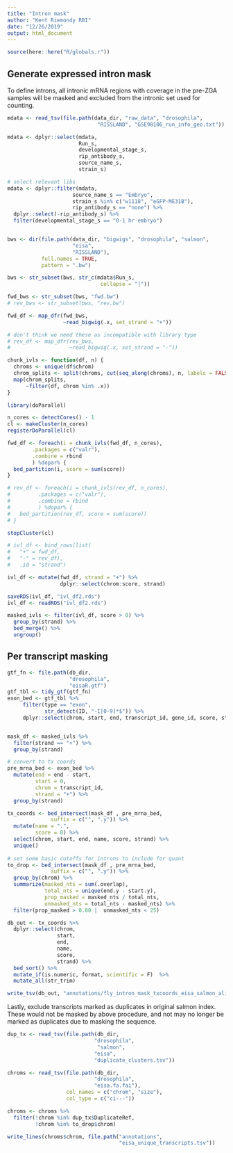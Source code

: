 ```yaml
---
title: "Intron mask"
author: "Kent Riemondy RBI"
date: "12/26/2019"
output: html_document
---
```



```r
source(here::here("R/globals.r"))
```

## Generate expressed intron mask

To define introns, all intronic mRNA regions with coverage in the pre-ZGA samples will be masked and excluded from the intronic set used for counting. 

```r
mdata <- read_tsv(file.path(data_dir, "raw_data", "drosophila", 
                             "RISSLAND", "GSE98106_run_info_geo.txt"))

mdata <- dplyr::select(mdata,
                       Run_s, 
                       developmental_stage_s,
                       rip_antibody_s,
                       source_name_s,
                       strain_s)

# select relevant libs
mdata <- dplyr::filter(mdata,
                     source_name_s == "Embryo",
                     strain_s %in% c("w1118", "eGFP-ME31B"),
                     rip_antibody_s == "none") %>% 
  dplyr::select(-rip_antibody_s) %>% 
  filter(developmental_stage_s == "0-1 hr embryo")


bws <- dir(file.path(data_dir, "bigwigs", "drosophila", "salmon",
                     "eisa",
                     "RISSLAND"), 
           full.names = TRUE, 
           pattern = ".bw")

bws <- str_subset(bws, str_c(mdata$Run_s, 
                              collapse = "|"))

fwd_bws <- str_subset(bws, "fwd.bw")
# rev_bws <- str_subset(bws, "rev.bw")

fwd_df <- map_dfr(fwd_bws,
                  ~read_bigwig(.x, set_strand = "+")) 

# don't think we need these as incompatible with library type
# rev_df <- map_dfr(rev_bws,
#                   ~read_bigwig(.x, set_strand = "-")) 

chunk_ivls <- function(df, n) {
  chroms <- unique(df$chrom)
  chrom_splits <- split(chroms, cut(seq_along(chroms), n, labels = FALSE))
  map(chrom_splits, 
      ~filter(df, chrom %in% .x))
}

library(doParallel)

n_cores <- detectCores() - 1
cl <- makeCluster(n_cores)  
registerDoParallel(cl)  

fwd_df <- foreach(i = chunk_ivls(fwd_df, n_cores),
        .packages = c("valr"),
        .combine = rbind
        ) %dopar% {
  bed_partition(i, score = sum(score))
}

# rev_df <- foreach(i = chunk_ivls(rev_df, n_cores),
#         .packages = c("valr"),
#         .combine = rbind
#         ) %dopar% {
#   bed_partition(rev_df, score = sum(score))
# }

stopCluster(cl)

# ivl_df <- bind_rows(list(
#   "+" = fwd_df,
#   "-" = rev_df),
#   .id = "strand")

ivl_df <- mutate(fwd_df, strand = "+") %>% 
                 dplyr::select(chrom:score, strand)

saveRDS(ivl_df, "ivl_df2.rds")
ivl_df <- readRDS("ivl_df2.rds")

masked_ivls <- filter(ivl_df, score > 0) %>% 
  group_by(strand) %>% 
  bed_merge() %>% 
  ungroup()

```

## Per transcript masking

```r
gtf_fn <- file.path(db_dir,
                    "drosophila", 
                    "eisaR.gtf")
gtf_tbl <- tidy_gtf(gtf_fn)
exon_bed <- gtf_tbl %>% 
     filter(type == "exon",
            str_detect(ID, "-I[0-9]*$")) %>% 
     dplyr::select(chrom, start, end, transcript_id, gene_id, score, strand)


mask_df <- masked_ivls %>% 
  filter(strand == "+") %>% 
  group_by(strand)

# convert to tx coords
pre_mrna_bed <- exon_bed %>%
  mutate(end = end - start,
         start = 0,
         chrom = transcript_id,
         strand = "+") %>% 
  group_by(strand)

tx_coords <- bed_intersect(mask_df , pre_mrna_bed, 
              suffix = c("", ".y")) %>% 
  mutate(name = ".",
         score = 0) %>% 
  select(chrom, start, end, name, score, strand) %>% 
  unique()
 
# set some basic cutoffs for introns to include for quant
to_drop <- bed_intersect(mask_df , pre_mrna_bed, 
              suffix = c("", ".y")) %>% 
  group_by(chrom) %>% 
  summarize(masked_nts = sum(.overlap), 
            total_nts = unique(end.y - start.y),
            prop_masked = masked_nts / total_nts, 
            unmasked_nts = total_nts - masked_nts) %>% 
  filter(prop_masked > 0.80 |  unmasked_nts < 25)

db_out <- tx_coords %>% 
  dplyr::select(chrom,
                start, 
                end, 
                name,
                score,
                strand) %>% 
  bed_sort() %>% 
  mutate_if(is.numeric, format, scientific = F)  %>% 
  mutate_all(str_trim)

write_tsv(db_out, "annotations/fly_intron_mask_txcoords_eisa_salmon_align.bed", col_names = F)

```

Lastly, exclude transcripts marked as duplicates in original salmon index. These would not be masked by above procedure, and not may no longer be marked as duplicates due to masking the sequence. 

```r
dup_tx <- read_tsv(file.path(db_dir,
                            "drosophila", 
                             "salmon", 
                            "eisa",
                            "duplicate_clusters.tsv"))

chroms <- read_tsv(file.path(db_dir,
                            "drosophila", 
                            "eisa.fa.fai"),
                   col_names = c("chrom", "size"),
                   col_type = c("ci---"))

chroms <- chroms %>% 
  filter(!chrom %in% dup_tx$DuplicateRef,
         !chrom %in% to_drop$chrom)

write_lines(chroms$chrom, file.path("annotations",
                                    "eisa_unique_transcripts.tsv"))
```
